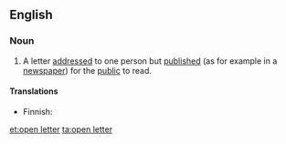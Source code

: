 ==English==

===Noun===
{{en-noun|sg=[[open]] [[letter]]}}

# A letter [[address]]ed to one person but [[published]] (as for example in a [[newspaper]]) for the [[public]] to read.

====Translations====
{{trans-top|published letter}}
* Finnish: {{t|fi|avoin kirje}}
{{trans-mid}}
{{trans-bottom}}

[[et:open letter]]
[[ta:open letter]]